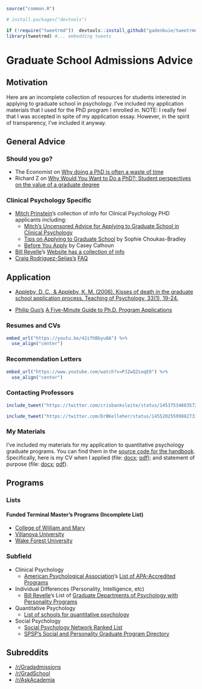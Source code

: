 ```r
source("common.R")

# install.packages("devtools")

if (!require("tweetrmd"))  devtools::install_github("gadenbuie/tweetrmd")
library(tweetrmd) #... embedding tweets

```

# Graduate School Admissions Advice

## Motivation

Here are an incomplete collection of resources for students interested in applying to graduate school in psychology. I've included my application materials that I used for the PhD program I enrolled in. NOTE: I really feel that I was accepted in spite of my application essay. However, in the spirit of transparency, I've included it anyway.



## General Advice


### Should you go?

- The Economist on [Why doing a PhD is often a waste of time](https://medium.economist.com/why-doing-a-phd-is-often-a-waste-of-time-349206f9addb)
- Richard Z on [Why Would You Want to Do a PhD?: Student perspectives on the value of a graduate degree](https://gradadmissions.mit.edu/blog/why-would-you-want-do-phd)



### Clinical Psychology Specific
- [Mitch Prinstein](http://mitch.web.unc.edu/info-for-phd-applicants/)'s collection of info for Clinical Psychology PHD applicants including:
    - [Mitch's Uncensored Advice for Applying to Graduate School in Clinical Psychology](http://mitch.web.unc.edu/files/2017/02/MitchGradSchoolAdvice.pdf) 
    - [Tips on Applying to Graduate School](http://mitch.web.unc.edu/files/2013/10/TipsForApplyingToGradSchool.pdf) by Sophie Choukas-Bradley
    - [Before You Apply](http://mitch.web.unc.edu/files/2013/10/BeforeYouApply.pdf) by Casey Calhoun

- [Bill Revelle](https://www.personality-project.org)'s [Website has a collection of info](https://www.personality-project.org/org.html#howtoapply) 
- [Craig Rodriguez-Seijas's](https://sites.lsa.umich.edu/splat-lab/) [FAQ](https://sites.lsa.umich.edu/splat-lab/faqs/)




## Application

- [Appleby, D. C., & Appleby, K. M. (2006). Kisses of death in the graduate school application process. Teaching of Psychology, 33(1), 19-24.](https://psychology.unl.edu/psichi/Graduate_School_Application_Kisses_of_Death.pdf)

- [Philip Guo's](http://www.pgbovine.net/index.html) [A Five-Minute Guide to Ph.D. Program Applications](http://www.pgbovine.net/PhD-application-tips.htm)


### Resumes and CVs

```r
embed_url("https://youtu.be/42ifhBbyu8A") %>%
  use_align("center")
```


### Recommendation Letters


```r
embed_url("https://www.youtube.com/watch?v=PJZwQZsoqE0") %>%
  use_align("center")
```

### Contacting Professors

```r

include_tweet("https://twitter.com/crisbanksleite/status/1453753460357218306")

include_tweet("https://twitter.com/DrBKelleher/status/1455202559988273155")
```

### My Materials

I've included my materials for my application to quantitative psychology graduate programs. You can find them in the [source code for the handbook](https://github.com/R-Computing-Lab/handbook/tree/main/admin/masonmaterials/gradapps). Specifically, here is my CV when I applied (file: [docx](https://github.com/R-Computing-Lab/handbook/blob/main/admin/masonmaterials/gradapps/SMGarrisonCVNOV.docx); [pdf](https://github.com/R-Computing-Lab/handbook/blob/main/admin/masonmaterials/gradapps/SMGarrisonCVNOV.pdf));  and statement of purpose (file: [docx](https://github.com/R-Computing-Lab/handbook/blob/main/admin/masonmaterials/gradapps/VanderbiltStatementofPurpose.docx); [pdf](https://github.com/R-Computing-Lab/handbook/blob/main/admin/masonmaterials/gradapps/VanderbiltStatementofPurpose.pdf)).





## Programs
 

### Lists

#### Funded Terminal Master's Programs (Incomplete List)

- [College of William and Mary](https://www.wm.edu/as/psych-sciences/gradprogram/financial-support/index.php)
- [Villanova University](https://www1.villanova.edu/villanova/artsci/psychology/AcademicPrograms/graduate/current/assistantships.html)
- [Wake Forest University](http://psychology.wfu.edu/graduate-program/graduate-financial-aid-2/)


### Subfield

- Clinical Psychology
    - [American Psychological Association](https://www.apa.org/index)'s [List of APA-Accredited Programs](https://www.apa.org/ed/accreditation/programs/)


- Individual Differences (Personality, Intelligence, etc)
    - [Bill Revelle](https://www.personality-project.org)'s List of [Graduate Departments of Psychology with Personality Programs](https://www.personality-project.org/org.html#gradpsych)


- Quantitative Psychology
    - [List of schools for quantitative psychology](https://en.wikipedia.org/wiki/List_of_schools_for_quantitative_psychology)

- Social Psychology
    - [Social Psychology Network Ranked List](https://www.socialpsychology.org/gsocial.htm)
    - [SPSP's Social and Personality Graduate Program Directory](http://spsp.org/resources/student/grad-directory)

## Subreddits
- [/r/Gradadmissions](https://www.reddit.com/r/gradadmissions/)
- [/r/GradSchool](https://www.reddit.com/r/GradSchool/)
- [/r/AskAcademia](https://www.reddit.com/r/AskAcademia)


